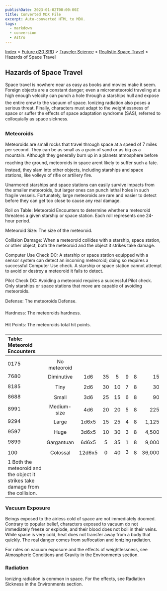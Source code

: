 ```yaml
---
publishDate: 2023-01-02T00:00:00Z
title: Converted MDX File
excerpt: Auto-converted HTML to MDX.
tags:
  - markdown
  - conversion
  - Astro
---
```






[Index](-index) > [Future d20 SRD](future-d20-srd-index) > [Traveler Science](future-d20-srd-traveler-science-index) > [Realistic Space Travel](future-d20-srd-traveler-science-realistic-space-travel-index) > Hazards of Space Travel




## Hazards of Space Travel


Space travel is nowhere near as easy as books and movies make it seem. Foreign objects are a constant danger; even a micrometeoroid traveling at a high enough velocity can punch a hole through a starships hull and expose the entire crew to the vacuum of space. Ionizing radiation also poses a serious threat. Finally, characters must adapt to the weightlessness of space or suffer the effects of space adaptation syndrome (SAS), referred to colloquially as space sickness.


### Meteoroids


Meteoroids are small rocks that travel through space at a speed of 7 miles per second. They can be as small as a grain of sand or as big as a mountain. Although they generally burn up in a planets atmosphere before reaching the ground, meteoroids in space arent likely to suffer such a fate. Instead, they slam into other objects, including starships and space stations, like volleys of rifle or artillery fire.


Unarmored starships and space stations can easily survive impacts from the smaller meteoroids, but larger ones can punch lethal holes in such fragile vessels. Fortunately, large meteoroids are rare and easier to detect before they can get too close to cause any real damage.


Roll on Table: Meteoroid Encounters to determine whether a meteoroid threatens a given starship or space station. Each roll represents one 24-hour period.


Meteoroid Size: The size of the meteoroid.


Collision Damage: When a meteoroid collides with a starship, space station, or other object, both the meteoroid and the object it strikes take damage.


Computer Use Check DC: A starship or space station equipped with a sensor system can detect an incoming meteoroid; doing so requires a successful Computer Use check. A starship or space station cannot attempt to avoid or destroy a meteoroid it fails to detect.


Pilot Check DC: Avoiding a meteoroid requires a successful Pilot check. Only starships or space stations that move are capable of avoiding meteoroids.


Defense: The meteoroids Defense.


Hardness: The meteoroids hardness.


Hit Points: The meteoroids total hit points.


| Table: Meteoroid Encounters |  |  |  |  |  |  |  |
| :----------------------------- | :--: | :--: | :--: | :--: | :--: | :--: | --: |
|  |  |  |  |  |  |  |  |
| 0175 | No meteoroid |  |  |  |  |  |  |
| 7680 | Diminutive | 1d6 | 35 | 5 | 9 | 8 | 15 |
| 8185 | Tiny | 2d6 | 30 | 10 | 7 | 8 | 30 |
| 8688 | Small | 3d6 | 25 | 15 | 6 | 8 | 90 |
| 8991 | Medium-size | 4d6 | 20 | 20 | 5 | 8 | 225 |
| 9294 | Large | 1d6x5 | 15 | 25 | 4 | 8 | 1,125 |
| 9597 | Huge | 3d6x5 | 10 | 30 | 3 | 8 | 4,500 |
| 9899 | Gargantuan | 6d6x5 | 5 | 35 | 1 | 8 | 9,000 |
| 100 | Colossal | 12d6x5 | 0 | 40 | 3 | 8 | 36,000 |
| 1 Both the meteoroid and the object it strikes take damage from the collision. |  |  |  |  |  |  |  |



### Vacuum Exposure


Beings exposed to the airless cold of space are not immediately doomed. Contrary to popular belief, characters exposed to vacuum do not immediately freeze or explode, and their blood does not boil in their veins. While space is very cold, heat does not transfer away from a body that quickly. The real danger comes from suffocation and ionizing radiation.


For rules on vacuum exposure and the effects of weightlessness, see Atmospheric Conditions and Gravity in the Environments section.


### Radiation


Ionizing radiation is common in space. For the effects, see Radiation Sickness in the Environments section.



